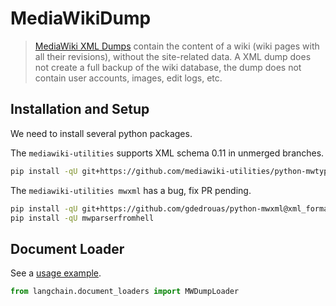 # MediaWikiDump

>[MediaWiki XML Dumps](https://www.mediawiki.org/wiki/Manual:Importing_XML_dumps) contain the content of a wiki 
> (wiki pages with all their revisions), without the site-related data. A XML dump does not create a full backup 
> of the wiki database, the dump does not contain user accounts, images, edit logs, etc.


## Installation and Setup

We need to install several python packages.

The `mediawiki-utilities` supports XML schema 0.11 in unmerged branches.
```bash
pip install -qU git+https://github.com/mediawiki-utilities/python-mwtypes@updates_schema_0.11
```

The `mediawiki-utilities mwxml` has a bug, fix PR pending.

```bash
pip install -qU git+https://github.com/gdedrouas/python-mwxml@xml_format_0.11
pip install -qU mwparserfromhell
```

## Document Loader

See a [usage example](/docs/modules/data_connection/document_loaders/integrations/mediawikidump.html).


```python
from langchain.document_loaders import MWDumpLoader
```
